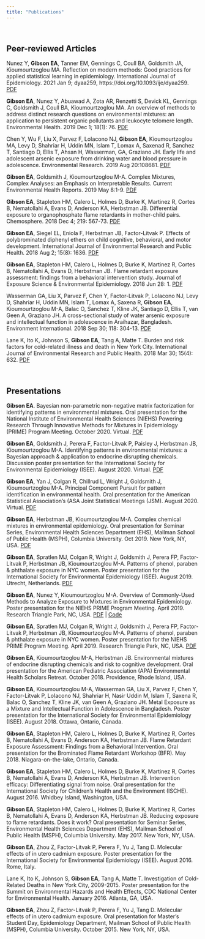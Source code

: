 ```yaml
---
title: "Publications"
---
```

<link rel="stylesheet" href="styles.css" type="text/css">
<link rel="stylesheet" href="academicons-1.8.6/css/academicons.min.css"/>

<br>

## Peer-reviewed Articles

Nunez Y, **Gibson EA**, Tanner EM, Gennings C, Coull BA, Goldsmith JA, Kioumourtzoglou MA. Reflection on modern methods: Good practices for applied statistical learning in epidemiology. International Journal of Epidemiology. 2021 Jan 9; dyaa259, https://doi.org/10.1093/ije/dyaa259. [PDF](papnunez_ije.pdf){target="_blank"} 

**Gibson EA**, Nunez Y, Abuawad A, Zota AR, Renzetti S, Devick KL, Gennings C, Goldsmith J, Coull BA, Kioumourtzoglou MA. An overview of methods to address distinct research questions on environmental mixtures: an application to persistent organic pollutants and leukocyte telomere length. Environmental Health. 2019 Dec 1; 18(1): 76. [PDF](papers/gibson_eh.pdf){target="_blank"} 

Chen Y, Wu F, Liu X, Parvez F, LoIacono NJ, **Gibson EA**, Kioumourtzoglou MA, Levy D, Shahriar H, Uddin MN, Islam T, Lomax A, Saxenad R, Sanchez T, Santiago D, Ellis T, Ahsan H, Wasserman, GA, Graziano JH. Early life and adolescent arsenic exposure from drinking water and blood pressure in adolescence. Environmental Research. 2019 Aug 20:108681. [PDF](papers/chen_er.pdf){target="_blank"} 

**Gibson EA**, Goldsmith J, Kioumourtzoglou M-A. Complex Mixtures, Complex Analyses: an Emphasis on Interpretable Results. Current Environmental Health Reports. 2019 May 8:1-9. [PDF](papers/gibson_cehr.pdf){target="_blank"} 

**Gibson EA**, Stapleton HM, Calero L, Holmes D, Burke K, Martinez R, Cortes B, Nematollahi A, Evans D, Anderson KA, Herbstman JB. Differential exposure to organophosphate flame retardants in mother-child pairs. Chemosphere. 2018 Dec 4; 219: 567-73. [PDF](papers/gibson_chemo.pdf){target="_blank"} 

**Gibson EA**, Siegel EL, Eniola F, Herbstman JB, Factor-Litvak P. Effects of polybrominated diphenyl ethers on child cognitive, behavioral, and motor development. International Journal of Environmental Research and Public Health. 2018 Aug 2; 15(8): 1636. [PDF](papers/gibson_ijerph.pdf){target="_blank"} 

**Gibson EA**, Stapleton HM, Calero L, Holmes D, Burke K, Martinez R, Cortes B, Nematollahi A, Evans D, Herbstman JB. Flame retardant exposure assessment: findings from a behavioral intervention study. Journal of Exposure Science & Environmental Epidemiology. 2018 Jun 28: 1. [PDF](papers/gibson_jesee.pdf){target="_blank"} 

Wasserman GA, Liu X, Parvez F, Chen Y, Factor-Litvak P, LoIacono NJ, Levy D, Shahriar H, Uddin MN, Islam T, Lomax A, Saxena R, **Gibson EA**, Kioumourtzoglou M-A, Balac O, Sanchez T, Kline JK, Santiago D, Ellis T, van Geen A, Graziano JH. A cross-sectional study of water arsenic exposure and intellectual function in adolescence in Araihazar, Bangladesh. Environment International. 2018 Sep 30; 118: 304-13. [PDF](papers/wasserman.pdf){target="_blank"} 

Lane K, Ito K, Johnson S, **Gibson EA**, Tang A, Matte T. Burden and risk factors for cold-related illness and death in New York City. International Journal of Environmental Research and Public Health. 2018 Mar 30; 15(4): 632. [PDF](papers/lane.pdf){target="_blank"} 

<br>

## Presentations

**Gibson EA**. Bayesian non-parametric non-negative matrix factorization for identifying patterns in environmental mixtures. Oral presentation for the National Institute of Environmental Health Sciences (NIEHS) Powering Research Through Innovative Methods for Mixtures in Epidemiology (PRIME) Program Meeting. October 2020. Virtual. [PDF](papers/gibson_prime.pdf){target="_blank"}

**Gibson EA**, Goldsmith J, Perera F, Factor-Litvak P, Paisley J, Herbstman JB, Kioumourtzoglou M-A. Identifying patterns in environmental mixtures: a Bayesian approach & application to endocrine disrupting chemicals. Discussion poster presentation for the International Society for Environmental Epidemiology (ISEE). August 2020. Virtual. [PDF](papers/isee_2020_gibson.pdf){target="_blank"}

**Gibson EA**, Yan J, Colgan R, Chillrud L, Wright J, Goldsmith J, Kioumourtzoglou M-A. Principal Component Pursuit for pattern identification in environmental health. Oral presentation for the American Statistical Association's (ASA Joint Statistical Meetings (JSM). August 2020. Virtual. [PDF](papers/jsm_2020.pdf){target="_blank"}

**Gibson EA**, Herbstman JB, Kioumourtzoglou M-A. Complex chemical mixtures in environmental epidemiology. Oral presentation for Seminar Series, Environmental Health Sciences Department (EHS), Mailman School of Public Health (MSPH), Columbia University. Oct 2019. New York, NY, USA. [PDF](papers/EHS_Seminar_Oct_7.pdf){target="_blank"}

**Gibson EA**, Spratlen MJ, Colgan R, Wright J, Goldsmith J, Perera FP, Factor-Litvak P, Herbstman JB, Kioumourtzoglou M-A. Patterns of phenol, paraben & phthalate exposure in NYC women. Poster presentation for the International Society for Environmental Epidemiology (ISEE). August 2019. Utrecht, Netherlands. [PDF](papers/niehs_pcp_poster.pdf){target="_blank"} 

**Gibson EA**, Nunez Y, Kioumourtzoglou M-A. Overview of Commonly-Used Methods to Analyze Exposure to Mixtures in Environmental Epidemiology. Poster presentation for the NIEHS PRIME Program Meeting. April 2019. Research Triangle Park, NC, USA. [PDF](papers/NIEHS_PRIME_Overview.pdf){target="_blank"}  | [Code](https://github.com/lizzyagibson/NIEHS-PRIME-Overview-Poster)

**Gibson EA**, Spratlen MJ, Colgan R, Wright J, Goldsmith J, Perera FP, Factor-Litvak P, Herbstman JB, Kioumourtzoglou M-A. Patterns of phenol, paraben & phthalate exposure in NYC women. Poster presentation for the NIEHS PRIME Program Meeting. April 2019. Research Triangle Park, NC, USA. [PDF](papers/niehs_pcp_poster.pdf){target="_blank"} 

**Gibson EA**, Kioumourtzoglou M-A, Herbstman JB. Environmental mixtures of endocrine disrupting chemicals and risk to cognitive development. Oral presentation for the American Pediatric Association (APA) Environmental Health Scholars Retreat. October 2018. Providence, Rhode Island, USA.

**Gibson EA**, Kioumourtzoglou M-A, Wasserman GA, Liu X, Parvez F, Chen Y, Factor-Litvak P,  LoIacono NJ, Shahriar H, Nasir Uddin M, Islam T, Saxena R, Balac O, Sanchez T, Kline JK, van Geen A, Graziano JH. Metal Exposure as a Mixture and Intellectual Function in Adolescence in Bangladesh. Poster presentation for the International Society for Environmental Epidemiology (ISEE). August 2018. Ottawa, Ontario, Canada.

**Gibson EA**, Stapleton HM, Calero L, Holmes D, Burke K, Martinez R, Cortes B, Nematollahi A, Evans D, Anderson KA, Herbstman JB. Flame Retardant Exposure Assessment: Findings from a Behavioral Intervention. Oral presentation for the Brominated Flame Retardant Workshop (BFR). May 2018. Niagara-on-the-lake, Ontario, Canada.

**Gibson EA**, Stapleton HM, Calero L, Holmes D, Burke K, Martinez R, Cortes B, Nematollahi A, Evans D, Anderson KA, Herbstman JB. Intervention efficacy: Differentiating signal from noise. Oral presentation for the International Society for Children’s Health and the Environment (ISCHE). August 2016. Whidbey Island, Washington, USA.

**Gibson EA**, Stapleton HM, Calero L, Holmes D, Burke K, Martinez R, Cortes B, Nematollahi A, Evans D, Anderson KA, Herbstman JB. Reducing exposure to flame retardants. Does it work? Oral presentation for Seminar Series, Environmental Health Sciences Department (EHS), Mailman School of Public Health (MSPH), Columbia University. May 2017. New York, NY, USA.

**Gibson EA**, Zhou Z, Factor-Litvak P, Perera F, Yu J, Tang D. Molecular effects of in utero cadmium exposure. Poster presentation for the International Society for Environmental Epidemiology (ISEE). August 2016. Rome, Italy.

Lane K, Ito K, Johnson S, **Gibson EA**, Tang A, Matte T. Investigation of Cold-Related Deaths in New York City, 2009-2015. Poster presentation for the Summit on Environmental Hazards and Health Effects, CDC National Center for Environmental Health. January 2016. Atlanta, GA, USA.

**Gibson EA**, Zhou Z, Factor-Litvak P, Perera F, Yu J, Tang D. Molecular effects of in utero cadmium exposure. Oral presentation for Master’s Student Day, Epidemiology Department, Mailman School of Public Health (MSPH), Columbia University. October 2015. New York, NY, USA.

